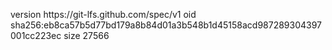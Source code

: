 version https://git-lfs.github.com/spec/v1
oid sha256:eb8ca57b5d77bd179a8b84d01a3b548b1d45158acd987289304397001cc223ec
size 27566
